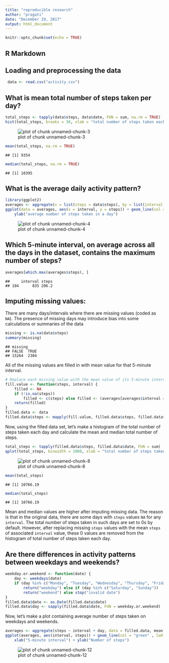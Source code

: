 ```yaml
---
title: "reproducible research"
author: "pragati"
date: "December 29, 2017"
output: html_document
---
```


```r
knitr::opts_chunk$set(echo = TRUE)
```

## R Markdown

## Loading and preprocessing the data
```r
 data <- read.csv("activity.csv")
```


## What is mean total number of steps taken per day?
```r
total_steps <- tapply(data$steps, data$date, FUN = sum, na.rm = TRUE)
hist(total_steps, breaks = 30, xlab = "total number of steps taken each day", col ="yellow" , border = "black")

```
![plot of chunk unnamed-chunk-3](Rplot1.png)

```r
mean(total_steps, na.rm = TRUE)
```

```
## [1] 9354
```

```r
median(total_steps, na.rm = TRUE)
```

```
## [1] 10395
```



## What is the average daily activity pattern?
```r
library(ggplot2)
averages <- aggregate(x = list(steps = data$steps), by = list(interval = data$interval), FUN = mean, na.rm = TRUE)
ggplot(data = averages, aes(x = interval, y = steps)) + geom_line(col = "red", lwd = 1) + xlab("5-minute interval") + 
    ylab("average number of steps taken in a day")
```
![plot of chunk unnamed-chunk-4](Rplot2.png)

## Which 5-minute interval, on average across all the days in the dataset, contains the maximum number of steps?

```r
averages[which.max(averages$steps), ]
```

```
##     interval steps
## 104      835 206.2
```

## Imputing missing values:
There are many days/intervals where there are missing values (coded as `NA`). The presence of missing days may introduce bias into some calculations or summaries of the data
```r
missing <- is.na(data$steps)
summary(missing)
```
```
## missing
## FALSE  TRUE 
## 15264  2304
```


All of the missing values are filled in with mean value for that 5-minute
interval.

```r
# Replace each missing value with the mean value of its 5-minute interval
fill.value <- function(steps, interval) {
    filled <- NA
    if (!is.na(steps)) 
        filled <- c(steps) else filled <- (averages[averages$interval == interval, "steps"])
    return(filled)
}
filled.data <- data
filled.data$steps <- mapply(fill.value, filled.data$steps, filled.data$interval)
```
Now, using the filled data set, let's make a histogram of the total number of steps taken each day and calculate the mean and median total number of steps.

```r
total_steps <- tapply(filled.data$steps, filled.data$date, FUN = sum)
qplot(total_steps, binwidth = 1000, xlab = "total number of steps taken each day", bg = "red")
```
![plot of chunk unnamed-chunk-8](Rplot3.png) 

```r
mean(total_steps)
```

```
## [1] 10766.19
```

```r
median(total_steps)
```

```
## [1] 10766.19
```

Mean and median values are higher after imputing missing data. The reason is
that in the original data, there are some days with `steps` values `NA` for 
any `interval`. The total number of steps taken in such days are set to 0s by
default. However, after replacing missing `steps` values with the mean `steps`
of associated `interval` value, these 0 values are removed from the histogram
of total number of steps taken each day.


## Are there differences in activity patterns between weekdays and weekends?
```r
weekday.or.weekend <- function(date) {
    day <- weekdays(date)
    if (day %in% c("Monday", "Tuesday", "Wednesday", "Thursday", "Friday")) 
        return("weekday") else if (day %in% c("Saturday", "Sunday")) 
        return("weekend") else stop("invalid date")
}
filled.data$date <- as.Date(filled.data$date)
filled.data$day <- sapply(filled.data$date, FUN = weekday.or.weekend)
```
Now, let's make a plot containing  average number of steps taken
on weekdays and weekends.


```r
averages <- aggregate(steps ~ interval + day, data = filled.data, mean)
ggplot(averages, aes(interval, steps)) + geom_line(col = "green" , lwd = 1) + facet_grid(day ~ .) + 
    xlab("5-minute interval") + ylab("Number of steps")
```
![plot of chunk unnamed-chunk-12](Rplot04.png) 




